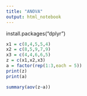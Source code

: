 ```yaml
---
title: "ANOVA"
output: html_notebook
---
```

install.packages("dplyr")
```r
x1 = c(8,4,5,5,4)
x2 = c(8,5,9,7,9)
x3 = c(4,4,6,6,5)
z = c(x1,x2,x3)
a = factor(rep(1:3,each = 5))
print(z)
print(a)
```

```r
summary(aov(z~a))
```


